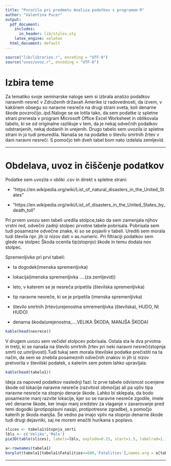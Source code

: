 ```yaml
---
title: "Poročilo pri predmetu Analiza podatkov s programom R"
author: "Valentina Pucer"
output:
  pdf_document:
    includes:
      in_header: lib/styles.sty
    latex_engine: xelatex
  html_document: default
---
```


```r
source("lib/libraries.r", encoding = "UTF-8")
source("uvoz/uvoz.r", encoding = "UTF-8")
```



# Izbira teme

Za tematiko svoje seminarske naloge sem si izbrala analizo podatkov naravnih nesreč v Združenih državah Amerike iz radovednosti, da izvem, v kakšnem obsegu so naravne nesreče na drugi strani sveta, koli denarne škode povzročijo..ipd.Naloge se se lotila tako, da sem podatke iz spletne strani prenesla v program Microsoft Office Excel Worksheet in oblikovala tabelo, ki se  od originalne razlikuje v tem, da je nekaj odvečnih podatkov odstranjenih, nekaj dodanih in urejenih. Drugo tabelo sem uvozila iz spletne strani in jo tudi preuredila. Nanaša  se na podatke
o številu smrtnih žrtev v dani naravni nesreči. S pomočjo teh dveh tabel bom nato
izdelala zemljevid.

***

# Obdelava, uvoz in čiščenje podatkov

Podatke sem uvozila v obliki .csv in direkt s spletne strani:

-  "https://en.wikipedia.org/wiki/List_of_natural_disasters_in_the_United_States"

-  "https://en.wikipedia.org/wiki/List_of_disasters_in_the_United_States_by_death_toll"

Pri prvem uvozu sem tabeli uredila stolpce,tako da sem zamenjala njihov vrstni red, odvečni zadnji stolpec prvotne tabele pobrisala. Pobrisala sem tudi posamezne odvečne znake, ki so se pojavili v tabeli. Urediti sem morala tudi števila npr.
jih iz nizov dati v as.numeric. Pri filtraciji podatkov sem glede na stolpec Škoda ocenila tip(stopnjo) škode in temu dodala nov stolpec.

Spremenljivke pri prvi tabeli:

* ta dogodek(imenska spremenljivka)

* lokacija(imenska spremenljivka ....(za zemljevid))

* leto, v katerem se je nesreča pripetila (številska spremenljivka)

* tip naravne nesreče, ki se je pripetila (imenska spremenljivka)

* število smrtnih žrtev(urejenostna smremenljivka (številska), HUDO, NI HUDO)

* denarna škoda(urejenostna,....VELIKA ŠKODA, MANJŠA ŠKODA)


```r
kable(head(nesrece))

```



V drugem uvozu sem  večidel stolpcev pobrisala. Ostala sta le dva prvotna in tretji, ki se nanaša na število smrtnih žrtev pri neki naravni nesreči(stopnja smrti oz.umrljivosti).Tudi tukaj sem morala številske podatke prečistiti na ta način, da sem se znebila posameznih odvečnih znakov in jih iz nizov pretvorila v številski podatek, s katerim sem potem lahko upravljala.

```r
kable(head(tabela1))

```


Ideja za napoved podatkov naslednji fazi: Iz prve tabele odvisnost ocenjene škode od lokacije naravne nesreče (razvitost območja) ali pa vpliv tipa naravne nesreče na stopnjo denarje škode. Lahko bi sklepala, da bodo posamezne manj razvite lokacije, kjer so se naravne nesreče zgodile, imele več denarne škode, ker imajo manj sredstev za vlaganje v zavarovanje pred temi dogodki (protipoplavni nasipi,
protipotresne zgradbe), s pomočjo katerih je škoda manjša. Še vedno pa imajo vpliv na stopnjo denarne škode tudi drugi dejavniki, saj ne morem enačiti hurikana s poplavo.




```r
slices <- tabela1$Stopnja_smrti
lbls <- c('Veliko','Malo')
pie3D(table(slices), labels=lbls, explode=0.15, start=1.5, labelrad=1.18, labelcex=1, main='Tortni diagram')
```






```r
a<-rownames(tabela1)
barplot(tabela1[tabela1$Fatalities>=600,'Fatalities'],names.arg = a[tabela1$Fatalities>=600],xlab="LOKACIJA", ylab="ŠTEVILO ŽRTEV", main= 'ŠTEVILO ŽRTEV Z VEČ KOT 600 LJUDMI', las=1, cex.names=0.75, col="blue")
```




***


